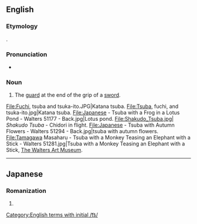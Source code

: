 ==English==
{{wikipedia}}

===Etymology===
{{bor|en|ja|鍔|tr=つば, tsuba}}.

===Pronunciation===
* {{IPA|/tsubə/|/subə/|lang=en}}

===Noun===
{{en-noun}}

# The [[guard]] at the end of the grip of a [[sword]].

<gallery>
File:Fuchi, tsuba and tsuka-ito.JPG|Katana tsuba.
File:Tsuba, fuchi, and tsuka-ito.jpg|Katana tsuba.
File:Japanese - Tsuba with a Frog in a Lotus Pond - Walters 51177 - Back.jpg|Lotus pond.
File:Shakudo_Tsuba.jpg| ''Shakudo Tsuba'' - Chidori in flight.
File:Japanese - Tsuba with Autumn Flowers - Walters 51294 - Back.jpg|tsuba with autumn flowers.
File:Tamagawa Masaharu - Tsuba with a Monkey Teasing an Elephant with a Stick - Walters 51281.jpg|Tsuba with a Monkey Teasing an Elephant with a Stick, [[w:The Walters Art Museum|The Walters Art Museum]].
</gallery>

[[Category:English terms with initial /t͡s/]]

----

==Japanese==

===Romanization===
{{ja-romaji}}

# {{ja-romanization of|つば}}